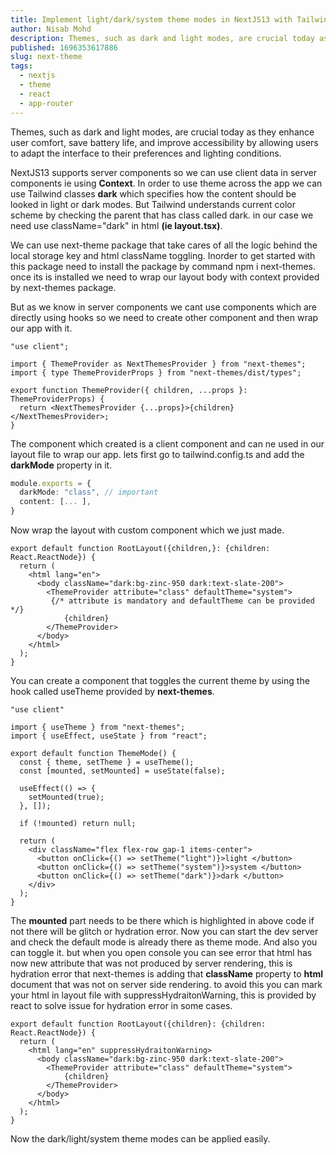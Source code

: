 ```yaml
---
title: Implement light/dark/system theme modes in NextJS13 with Tailwind CSS.
author: Nisab Mohd
description: Themes, such as dark and light modes, are crucial today as they enhance user comfort, save battery life, and improve accessibility by allowing users to adapt the interface to their preferences and lighting conditions.
published: 1696353617886
slug: next-theme
tags:
  - nextjs
  - theme
  - react
  - app-router
---
```


Themes, such as dark and light modes, are crucial today as they enhance user comfort, save battery life, and improve accessibility by allowing users to adapt the interface to their preferences and lighting conditions.

NextJS13 supports server components so we can use client data in server components ie using **Context**. In order to use theme across the app we can use Tailwind classes **dark** which specifies how the content should be looked in light or dark modes. But Tailwind understands current color scheme by checking the parent that has class called dark. in our case we need use <Highlight>className="dark"</Highlight> in
html **<NoWrap>(ie layout.tsx)</NoWrap>**.

We can use <Highlight>next-theme</Highlight> package that take cares of all the logic behind the local storage key and html className toggling.
Inorder to get started with this package need to install the package by command <Highlight>npm i next-themes</Highlight>. once its is installed we need to wrap our layout body with context provided by next-themes package.

But as we know in server components we cant use components which are directly using hooks so we need to create other component and then wrap our app with it.

```tsx:src/components/theme-provider.tsx showLineNumbers
"use client";

import { ThemeProvider as NextThemesProvider } from "next-themes";
import { type ThemeProviderProps } from "next-themes/dist/types";

export function ThemeProvider({ children, ...props }: ThemeProviderProps) {
  return <NextThemesProvider {...props}>{children}</NextThemesProvider>;
}

```

The component which created is a client component and can ne used in our layout file to wrap our app. lets first go to <Highlight>tailwind.config.ts</Highlight> and add the **darkMode** property in it.

```ts:tailwind.config.ts showLineNumbers {2}
module.exports = {
  darkMode: "class", // important
  content: [... ],
}
```

Now wrap the layout with custom component which we just made.

```tsx:app/layout.tsx showLineNumbers {5,8}
export default function RootLayout({children,}: {children: React.ReactNode}) {
  return (
    <html lang="en">
      <body className="dark:bg-zinc-950 dark:text-slate-200">
        <ThemeProvider attribute="class" defaultTheme="system">
         {/* attribute is mandatory and defaultTheme can be provided */}
            {children}
        </ThemeProvider>
      </body>
    </html>
  );
}
```

You can create a component that toggles the current theme by using the hook called <Highlight>useTheme</Highlight> provided by **next-themes**.

```tsx:src/components/theme-toggler.tsx showLineNumbers {7-12}
"use client"

import { useTheme } from "next-themes";
import { useEffect, useState } from "react";

export default function ThemeMode() {
  const { theme, setTheme } = useTheme();
  const [mounted, setMounted] = useState(false);

  useEffect(() => {
    setMounted(true);
  }, []);

  if (!mounted) return null;

  return (
    <div className="flex flex-row gap-1 items-center">
      <button onClick={() => setTheme("light")}>light </button>
      <button onClick={() => setTheme("system")}>system </button>
      <button onClick={() => setTheme("dark")}>dark </button>
    </div>
  );
}
```

The **mounted** part needs to be there which is highlighted in above code if not there will be glitch or hydration error. Now you can start the dev server and check the default mode is already there as theme mode.
And also you can toggle it. but when you open console you can see error that html has now new attribute that was not produced by server rendering, this is hydration error that next-themes is adding that **className** property to **html** document that was not on server side rendering. to avoid this you can mark your html in layout file with <Highlight>suppressHydraitonWarning</Highlight>, this is provided by react to solve issue for hydration error in some cases.

```tsx:app/layout.tsx showLineNumbers {3}
export default function RootLayout({children}: {children: React.ReactNode}) {
  return (
    <html lang="en" suppressHydraitonWarning>
      <body className="dark:bg-zinc-950 dark:text-slate-200">
        <ThemeProvider attribute="class" defaultTheme="system">
            {children}
        </ThemeProvider>
      </body>
    </html>
  );
}
```

Now the dark/light/system theme modes can be applied easily.
